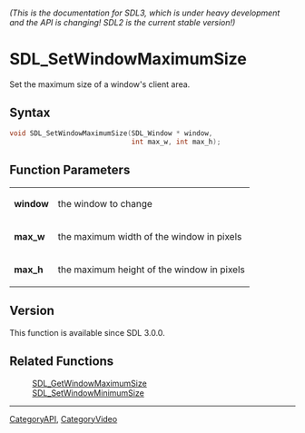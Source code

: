 ====== (This is the documentation for SDL3, which is under heavy development and the API is changing! SDL2 is the current stable version!) ======
= SDL_SetWindowMaximumSize =

Set the maximum size of a window's client area.

== Syntax ==

<syntaxhighlight lang='c'>
void SDL_SetWindowMaximumSize(SDL_Window * window,
                              int max_w, int max_h);
</syntaxhighlight>

== Function Parameters ==

{|
|'''window'''
|the window to change
|-
|'''max_w'''
|the maximum width of the window in pixels
|-
|'''max_h'''
|the maximum height of the window in pixels
|}

== Version ==

This function is available since SDL 3.0.0.

== Related Functions ==

:[[SDL_GetWindowMaximumSize]]
:[[SDL_SetWindowMinimumSize]]

----
[[CategoryAPI]], [[CategoryVideo]]
<!-- #See the Style Guide for instructions on editing the footer. -->


